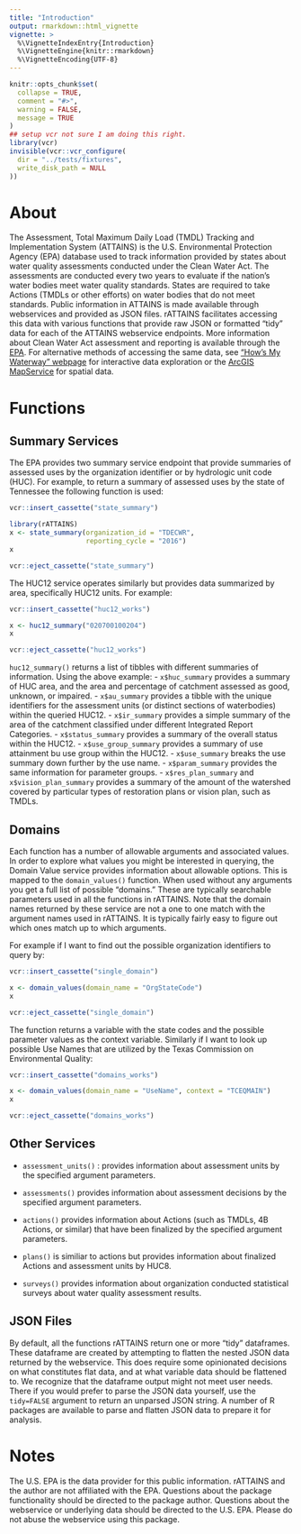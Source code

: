 ```yaml
---
title: "Introduction"
output: rmarkdown::html_vignette
vignette: >
  %\VignetteIndexEntry{Introduction}
  %\VignetteEngine{knitr::rmarkdown}
  %\VignetteEncoding{UTF-8}
---
```


```r
knitr::opts_chunk$set(
  collapse = TRUE,
  comment = "#>",
  warning = FALSE,
  message = TRUE
)
## setup vcr not sure I am doing this right.
library(vcr)
invisible(vcr::vcr_configure(
  dir = "../tests/fixtures",
  write_disk_path = NULL
))

```



# About

The Assessment, Total Maximum Daily Load (TMDL) Tracking and Implementation System (ATTAINS) is the U.S. Environmental Protection Agency (EPA) database used to track information provided by states about water quality assessments conducted under the Clean Water Act. The assessments are conducted every two years to evaluate if the nation's water bodies meet water quality standards. States are required to take Actions (TMDLs or other efforts) on water bodies that do not meet standards. Public information in ATTAINS is made available through webservices and provided as JSON files. rATTAINS facilitates accessing this data with various functions that provide raw JSON or formatted "tidy" data for each of the ATTAINS webservice endpoints. More information about Clean Water Act assessment and reporting is available through the [EPA](https://www.epa.gov/waterdata/attains-program-information). For alternative methods of accessing the same data, see ["How's My Waterway" webpage](https://mywaterway.epa.gov/) for interactive data exploration or the [ArcGIS MapService](https://gispub.epa.gov/arcgis/rest/services/OW/ATTAINS_Assessment/MapServer) for spatial data.

# Functions

## Summary Services

The EPA provides two summary service endpoint that provide summaries of assessed uses by the organization identifier or by hydrologic unit code (HUC). For example, to return a summary of assessed uses by the state of Tennessee the following function is used:
```r
vcr::insert_cassette("state_summary")
```

```r
library(rATTAINS)
x <- state_summary(organization_id = "TDECWR",
                   reporting_cycle = "2016")
x
```

```r
vcr::eject_cassette("state_summary")
```

The HUC12 service operates similarly but provides data summarized by area, specifically HUC12 units. For example:

```r
vcr::insert_cassette("huc12_works")
```

```r
x <- huc12_summary("020700100204")
x
```

```r
vcr::eject_cassette("huc12_works")
```

`huc12_summary()` returns a list of tibbles with different summaries of information. Using the above example: 
- `x$huc_summary` provides a summary of HUC area, and the area and percentage of catchment assessed as good, unknown, or impaired. 
- `x$au_summary` provides a tibble with the unique identifiers for the assessment units (or distinct sections of waterbodies) within the queried HUC12. 
- `x$ir_summary` provides a simple summary of the area of the catchment classified under different Integrated Report Categories. 
- `x$status_summary` provides a summary of the overall status within the HUC12. 
- `x$use_group_summary` provides a summary of use attainment bu use group within the HUC12.
- `x$use_summary` breaks the use summary down further by the use name.
- `x$param_summary` provides the same information for parameter groups. 
- `x$res_plan_summary` and `x$vision_plan_summary` provides a summary of the amount of the watershed covered by particular types of restoration plans or vision plan, such as TMDLs. 

## Domains

Each function has a number of allowable arguments and associated values. In order to explore what values you might be interested in querying, the Domain Value service provides information about allowable options. This is mapped to the `domain_values()` function. When used without any arguments you get a full list of possible "domains." These are typically searchable parameters used in all the functions in rATTAINS. Note that the domain names returned by these service are not a one to one match with the argument names used in rATTAINS. It is typically fairly easy to figure out which ones match up to which arguments.

For example if I want to find out the possible organization identifiers to query by:

```r
vcr::insert_cassette("single_domain")
```

```r
x <- domain_values(domain_name = "OrgStateCode")
x
```

```r
vcr::eject_cassette("single_domain")
```

The function returns a variable with the state codes and the possible parameter values as the context variable. Similarly if I want to look up possible Use Names that are utilized by the Texas Commission on Environmental Quality:

```r
vcr::insert_cassette("domains_works")
```

```r
x <- domain_values(domain_name = "UseName", context = "TCEQMAIN")
x

```

```r
vcr::eject_cassette("domains_works")
```

## Other Services

 - `assessment_units()` : provides information about assessment units by the specified argument parameters. 
 
 - `assessments()` provides information about assessment decisions by the specified argument parameters.
 
 - `actions()` provides information about Actions (such as TMDLs, 4B Actions, or similar) that have been finalized by the specified argument parameters. 
 
 - `plans()` is similiar to actions but provides information about finalized Actions and assessment units by HUC8. 
 
 - `surveys()` provides information about organization conducted statistical surveys about water quality assessment results.
 
## JSON Files

By default, all the functions rATTAINS return one or more "tidy" dataframes. These dataframe are created by attempting to flatten the nested JSON data returned by the webservice. This does require some opinionated decisions on what constitutes flat data, and at what variable data should be flattened to. We recognize that the dataframe output might not meet user needs. There if you would prefer to parse the JSON data yourself, use the `tidy=FALSE` argument to return an unparsed JSON string. A number of R packages are available to parse and flatten JSON data to prepare it for analysis.

 
# Notes

The U.S. EPA is the data provider for this public information. rATTAINS and the author are not affiliated with the EPA. Questions about the package functionality should be directed to the package author. Questions about the webservice or underlying data should be directed to the U.S. EPA.  Please do not abuse the webservice using this package. 



